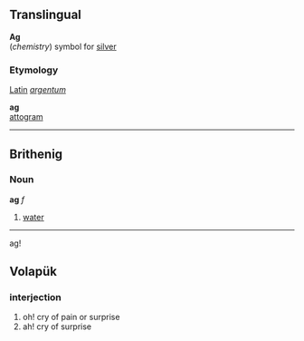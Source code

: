 ==Translingual==


'''Ag'''<br>(''chemistry'') symbol for [[silver]]

===Etymology===
[[Latin]] ''[[argentum]]''

'''ag'''<br>[[attogram]]

----
==Brithenig==
===Noun===
'''ag''' ''f''

#[[water]]
----
ag!

==Volapük==
===interjection===
# oh! cry of pain or surprise
# ah! cry of surprise